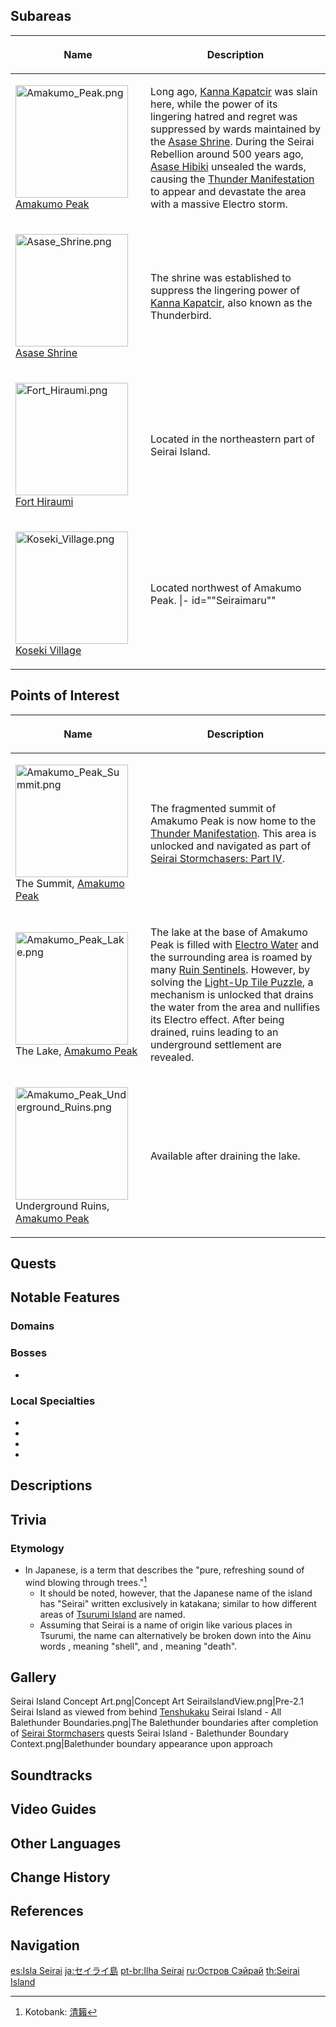 {{Location Infobox
|image    	   = <gallery>
Seirai Island.png|In-Game
Location Boundary Seirai Island.png|Map
</gallery>
|type     	   = Area
|region   	   = Inazuma
}}
{{Location Intro|{{Lang|'''Seirai Island'''|ja=セイライ{{Rubi|島|じま}}|ja_rm=Seirai-jima}}|description=<p>It is said that the island once experienced a calamity and the center of the island was enveloped by a perpetual thunderstorm. This storm has resulted in the unique geography of the island. Until the [[Seirai Stormchasers]] quest series is completed, the center of the island is constantly afflicted with [[Balethunder]] and [[lightning]] that targets the player. Even after completing the quest series, [[Electro Water]] will still persist at the center of the island, although it can be cleared by a nearby puzzle, which will reveal a large hole in the middle.</p>}}

==Subareas==
{| class="article-table alternating-colors-table tdc1" style="width: 100%;"
! style="width: 200px;" | Name
! Description
|- id="Amakumo Peak"
| [[File:Amakumo Peak.png|180px]]<br />[[Amakumo Peak]]
| Long ago, [[Kanna Kapatcir]] was slain here, while the power of its lingering hatred and regret was suppressed by wards maintained by the [[Asase Shrine]]. During the Seirai Rebellion around 500 years ago, [[Asase Hibiki]] unsealed the wards, causing the [[Thunder Manifestation]] to appear and devastate the area with a massive Electro storm.
|- id="Asase Shrine"
| [[File:Asase Shrine.png|180px]]<br />[[Asase Shrine]]
| The shrine was established to suppress the lingering power of [[Kanna Kapatcir]], also known as the Thunderbird.
|- id="Fort Hiraumi"
| [[File:Fort Hiraumi.png|180px]]<br />[[Fort Hiraumi]]
| Located in the northeastern part of Seirai Island.
|- id="Koseki Village"
| [[File:Koseki Village.png|180px]]<br />[[Koseki Village]]
| Located northwest of Amakumo Peak.
|- id=""Seiraimaru""
| [[File:Seiraimaru.png|180px]]<br />[["Seiraimaru"]]
| The area takes its name after the "Seiraimaru," the flagship of [[Ako Domeki]]'s fleet which was destroyed here.
|}

==Points of Interest==
{| class="article-table alternating-colors-table tdc1" style="width: 100%;"
! style="width: 200px;" | Name
! Description
|- id="The Summit, Amakumo Peak"
| [[File:Amakumo Peak Summit.png|180px]]<br />The Summit, [[Amakumo Peak]]
| The fragmented summit of Amakumo Peak is now home to the [[Thunder Manifestation]]. This area is unlocked and navigated as part of [[Seirai Stormchasers: Part IV]].
|- id="The Lake, Amakumo Peak"
| [[File:Amakumo Peak Lake.png|180px]]<br />The Lake, [[Amakumo Peak]]
| The lake at the base of Amakumo Peak is filled with [[Electro Water]] and the surrounding area is roamed by many [[Ruin Sentinel]]s. However, by solving the [[Light-Up Tile Puzzle]], a mechanism is unlocked that drains the water from the area and nullifies its Electro effect. After being drained, ruins leading to an underground settlement are revealed.
|- id="Underground Ruins, Amakumo Peak"
| [[File:Amakumo Peak Underground Ruins.png|180px]]<br />Underground Ruins, [[Amakumo Peak]]
| Available after draining the lake.
|}

==Quests==
{{Quests by Category List|Seirai Island Quests|heo=1}}

==Notable Features==
===Domains===
{{Domains by Category Gallery}}

===Bosses===
* {{Enemy|Thunder Manifestation}}

===Local Specialties===
* {{Item|Amakumo Fruit}}
* {{Item|Naku Weed}}
* {{Item|Onikabuto}}
* {{Item|Sea Ganoderma}}

==Descriptions==
{{Description|An island where some disaster seems to have occurred. Its center is consumed by an eternal storm.|2=[https://youtu.be/cE7RW9htzQU?t=2896 Version 1.6 Special Program]}}

==Trivia==
===Etymology===
* In Japanese, {{Lang|''seirai''|ja={{Rubi|清|せい|籟|らい}}}} is a term that describes the "pure, refreshing sound of wind blowing through trees."<ref name="seirai">Kotobank: [https://kotobank.jp/word/%E6%B8%85%E7%B1%9F-546603 清籟]</ref>
** It should be noted, however, that the Japanese name of the island has "Seirai" written exclusively in katakana; similar to how different areas of [[Tsurumi Island]] are named.
** Assuming that Seirai is a name of {{W|Ainu language|Ainu}} origin like various places in Tsurumi, the name can alternatively be broken down into the Ainu words {{Lang|mini=1|ain=セィ|ain_rm=sey}}, meaning "shell", and {{Lang|mini=1|ain=ラィ|ain_rm=ray}}, meaning "death".

==Gallery==
<gallery>
Seirai Island Concept Art.png|Concept Art
SeiraiIslandView.png|Pre-2.1 Seirai Island as viewed from behind [[Tenshukaku]]
Seirai Island - All Balethunder Boundaries.png|The Balethunder boundaries after completion of [[Seirai Stormchasers]] quests
Seirai Island - Balethunder Boundary Context.png|Balethunder boundary appearance upon approach
</gallery>

==Soundtracks==
{{Soundtracks by Category Table|Seirai Island Soundtracks|header=Seirai Island}}

==Video Guides==
{{EVT
|video1   = https://youtu.be/ZIzD7iZsM9U
|caption1 = How to Unlock Seirai Island

|video2   = https://youtu.be/BRIoaVzjsN0
|caption2 = Unlocking Seirai Island Guide

|video3   = https://youtu.be/ey4KxLOYOAw
|caption3 = Removing the Water on Seirai Island Guide

|video4   = https://youtu.be/J57IJ36QeEc
|caption4 = Puzzle Cubes & Relay Stones Guide
}}

==Other Languages==
{{Other Languages
|en      = Seirai Island
|zhs     = 清籁岛
|zhs_rm  = Qīnglài-dǎo
|zht     = 清籟島
|zht_rm  = Qīnglài-dǎo
|zh_tl   = Seirai Island{{Sino|zh|ja}}
|zh_note = Based on possible kanji for Japanese name.
|ja      = セイライ{{Rubi|島|じま}}
|ja_rm   = Seirai-jima<ref>[[Map]], Label: Seirai Island (Japanese)</ref>
|ja_tl   = Seirai Island
|ja_note = Assuming that "清籟" are the kanji for ''Seirai'', it refers to the pure, refreshing sound of wind blowing through trees.<ref name="seirai" />
|ko      = 세이라이섬
|ko_rm   = Seirai-seom
|ko_tl   = Seirai Island
|es      = Isla Seirai
|es_tl   = Seirai Island
|fr      = Île de Seirai
|fr_tl   = Seirai Island
|ru      = Сэйрай
|th      = Seirai Island
|vi      = {{tt|Đảo|島}} Seirai
|vi_tl   = Seirai Island
|de      = Seirai
|id      = Seirai Island
|pt      = Ilha Seirai
|pt_tl   = Seirai Island
|tr      = Seirai Adası
|tr_tl   = 
|it      = Isola di Seirai
|it_tl   = Seirai Island
}}

==Change History==
{{Change History|2.1|introduced=2.0}}

==References==
{{Reflist}}

==Navigation==
{{Area Navbox|Inazuma}}

[[es:Isla Seirai]]
[[ja:セイライ島]]
[[pt-br:Ilha Seirai]]
[[ru:Остров Сэйрай]]
[[th:Seirai Island]]